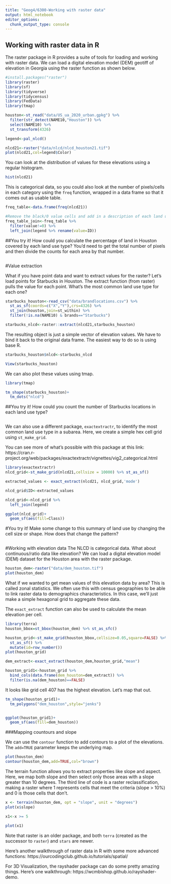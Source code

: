 ---
title: "Geog4/6300-Working with raster data"
output: html_notebook
editor_options: 
  chunk_output_type: console
---

## Working with raster data in R

The raster package in R provides a suite of tools for loading and working with raster data. We can load a digital elevation model (DEM) geotiff of elevation in Georgia using the raster function as shown below.

```{r cars}
#install.packages("raster")
library(raster)
library(sf)
library(tidyverse)
library(tidycensus)
library(FedData)
library(tmap)

houston<-st_read("data/US_ua_2020_urban.gpkg") %>%
  filter(str_detect(NAME10,"Houston")) %>%
  select(NAME10) %>%
  st_transform(4326)

legend<-pal_nlcd()

nlcd21<-raster("data/nlcd/nlcd_houston21.tif")
plot(nlcd21,col=legend$Color)
```


You can look at the distribution of values for these elevations using a regular histogram.

```{r}
hist(nlcd21)
```

This is categorical data, so you could also look at the number of pixels/cells in each category using the `freq` function, wrapped in a data frame so that it comes out as usable table.

```{r}
freq_table<-data.frame(freq(nlcd21))

#Remove the black/0 value cells and add in a description of each land use type
freq_table_join<-freq_table %>%
  filter(value!=0) %>%
  left_join(legend %>% rename(value=ID))
```

##You try it!
How could you calculate the percentage of land in Houston covered by each land use type? You'd need to get the total number of pixels and then divide the counts for each area by that number.

```{r}

```

#Value extraction

What if you have point data and want to extract values for the raster? Let's load points for Starbucks in Houston. The extract function (from raster) pulls the value for each point. What's the most common land use type for each one?

```{r}
starbucks_houston<-read_csv("data/brandlocations.csv") %>%
  st_as_sf(coords=c("X","Y"),crs=4326) %>%
  st_join(houston,join=st_within) %>%
  filter(!is.na(NAME10) & brands=="Starbucks")

starbucks_nlcd<-raster::extract(nlcd21,starbucks_houston)
```

The resulting object is just a simple vector of elevation values. We have to bind it back to the original data frame. The easiest way to do so is using base R.

```{r}
starbucks_houston$nlcd<-starbucks_nlcd

View(starbucks_houston)
```

We can also plot these values using tmap.

```{r}
library(tmap)

tm_shape(starbucks_houston)+
  tm_dots("nlcd")
```

##You try it!
How could you count the number of Starbucks locations in each land use type?

```{r}

```

We can also use a different package, `exactextractr`, to identify the most common land use type in a subarea. Here, we create a simple hex cell grid using `st_make_grid`.

You can see more of what's possible with this package at this link: https://cran.r-project.org/web/packages/exactextractr/vignettes/vig2_categorical.html

```{r}
library(exactextractr)
nlcd_grid<-st_make_grid(nlcd21,cellsize = 10000) %>% st_as_sf()

extracted_values <- exact_extract(nlcd21, nlcd_grid,'mode') 

nlcd_grid$ID<-extracted_values

nlcd_grid<-nlcd_grid %>%
  left_join(legend)

ggplot(nlcd_grid)+
  geom_sf(aes(fill=Class))
```

#You try it!
Make some change to this summary of land use by changing the cell size or shape. How does that change the pattern?

```{r}

```

#Working with elevation data
The NLCD is categorical data. What about continuous/ratio data like elevation? We can load a digital elevation model (DEM) dataset for the Houston area with the raster package.

```{r}
houston_dem<-raster("data/dem_houston.tif")
plot(houston_dem)
```

What if we wanted to get mean values of this elevation data by area? This is called zonal statistics. We often use this with census geographies to be able to link raster data to demographics characteristics. In this case, we'll just make a simple hexagonal grid to aggregate these data.

The `exact_extract` function can also be used to calculate the mean elevation per cell.

```{r}
library(terra)
houston_bbox=st_bbox(houston_dem) %>% st_as_sfc()

houston_grid<-st_make_grid(houston_bbox,cellsize=0.05,square=FALSE) %>%
  st_as_sf() %>%
  mutate(id=row_number())
plot(houston_grid)

dem_extract<-exact_extract(houston_dem,houston_grid,"mean")

houston_grid1<-houston_grid %>%
  bind_cols(data.frame(dem_houston=dem_extract)) %>%
  filter(is.na(dem_houston)==FALSE)

``` 
 
It looks like grid cell 407 has the highest elevation. Let's map that out.

```{r}
tm_shape(houston_grid1)+
  tm_polygons("dem_houston",style="jenks")


ggplot(houston_grid1)+
  geom_sf(aes(fill=dem_houston))
```

###Mapping countours and slope

We can use the `contour` function to add contours to a plot of the elevations. The `add=TRUE` parameter keeps the underlying map.

```{r}
plot(houston_dem)
contour(houston_dem,add=TRUE,col="brown")
```

The terrain function allows you to extract properties like slope and aspect. Here, we map both slope and then select only those areas with a slope greater than 10 degrees. The third line of code is a raster reclassification, making a raster where 1 represents cells that meet the criteria (slope > 10%) and 0 is those cells that don't.

```{r}
x <- terrain(houston_dem, opt = "slope", unit = "degrees")
plot(x$slope)

x1<-x >= 5

plot(x1)
```

Note that raster is an older package, and both `terra` (created as the successor to `raster`) and `stars` are newer. 

Here's another walkthrough of raster data in R with some more advanced functions:
https://ourcodingclub.github.io/tutorials/spatial/

For 3D Visualization, the rayshader package can do some pretty amazing things. Here's one walkthrough: https://wcmbishop.github.io/rayshader-demo.